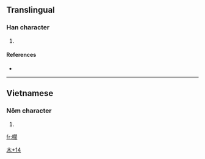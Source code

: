 ==Translingual==

===Han character===
{{Han char|rn=75|rad=木|as=14|sn=18|four=|canj=木日弓口 (DANR), X木日弓口 (XDANR)}}

# {{defn|Han|sort=木14}}

====References====
* {{Han ref|kx=0559.261|hdz=21311.051|uh=6ACA|ud=27338}}

----

==Vietnamese==

===Nôm character===
{{rfc-header|Nôm character|lang=vi}}
{{vi-chunom|gác}}
# {{defn|Vietnamese|sort=木14}}

[[Category:Vietnamese-only CJKV Characters|木+14]]

[[fr:櫊]]